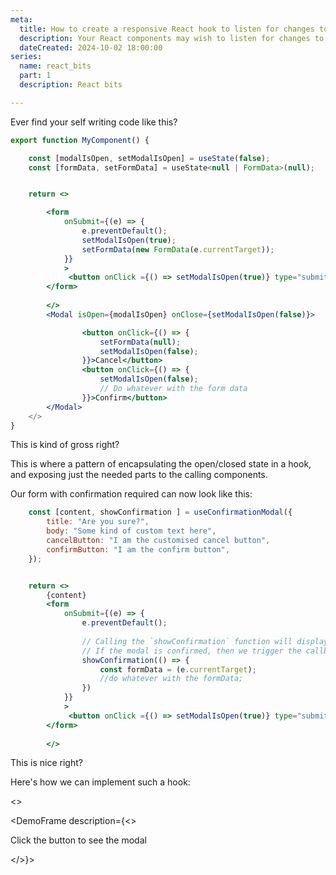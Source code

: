 ```yaml
---
meta:
  title: How to create a responsive React hook to listen for changes to cookies
  description: Your React components may wish to listen for changes to made to cookies, whether they were made by other React code, or HTTP requests or non-React JavaScript. The CookieStore API can help.
  dateCreated: 2024-10-02 18:00:00
series: 
  name: react_bits
  part: 1
  description: React bits

---
```




Ever find your self writing code like this? 

```jsx
export function MyComponent() {

    const [modalIsOpen, setModalIsOpen] = useState(false); 
    const [formData, setFormData] = useState<null | FormData>(null);


    return <>

        <form 
            onSubmit={(e) => {
                e.preventDefault(); 
                setModalIsOpen(true); 
                setFormData(new FormData(e.currentTarget));
            }}
            >
             <button onClick ={() => setModalIsOpen(true)} type="submit">Submit</form> 
        </form>
        
        </>
        <Modal isOpen={modalIsOpen} onClose={setModalIsOpen(false)}>

                <button onClick={() => {
                    setFormData(null); 
                    setModalIsOpen(false);
                }}>Cancel</button>
                <button onClick={() => {
                    setModalIsOpen(false);
                    // Do whatever with the form data
                }}>Confirm</button>
        </Modal>
    </>
}
```

This is kind of gross right? 

This is where a pattern of encapsulating the open/closed state in a hook, and exposing just the needed parts to the calling components. 

Our form with confirmation required can now look like this: 

```jsx
    const [content, showConfirmation ] = useConfirmationModal({
        title: "Are you sure?", 
        body: "Some kind of custom text here", 
        cancelButton: "I am the customised cancel button", 
        confirmButton: "I am the confirm button",
    });


    return <>
        {content}
        <form 
            onSubmit={(e) => {
                e.preventDefault(); 
                
                // Calling the `showConfirmation` function will display the modal. 
                // If the modal is confirmed, then we trigger the callback passed in.
                showConfirmation(() => {
                    const formData = (e.currentTarget); 
                    //do whatever with the formData; 
                })
            }}
            >
             <button onClick ={() => setModalIsOpen(true)} type="submit">Submit</form> 
        </form>
        
        </>
```

This is nice right? 

Here's how we can implement such a hook: 

<>

<DemoFrame description={<>
    <p>Click the button to see the modal</p>
</>}>
      <MyForm/>
</DemoFrame>